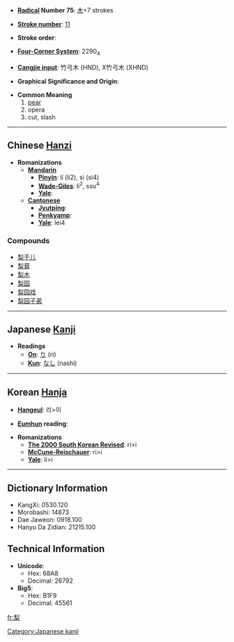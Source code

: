 * '''[[Wiktionary:Chinese radical index| Radical]] Number 75''': [[Wiktionary:Chinese radical index 木|木]]+7 strokes

* '''[[Wiktionary:Chinese total strokes index|Stroke number]]''': [[Wiktionary:Chinese total strokes index 11|11]]

* '''Stroke order''': 

* '''[[Wiktionary:Chinese four corner index|Four-Corner System]]''': 2290<sub>4</sub>

* '''[[Wiktionary:Chinese Cangjie index|Cangjie input]]''': 竹弓木 (HND), X竹弓木 (XHND)

* '''Graphical Significance and Origin''': 

* '''Common Meaning'''
*# [[pear]]
*# opera
*# cut, slash


----

== Chinese [[Hanzi]] ==

* '''Romanizations'''
** '''[[Mandarin]]'''
*** '''[[Pinyin]]''': lí (li2), sì (si4)
*** '''[[Wade-Giles]]''': li<sup>2</sup>, ssu<sup>4</sup>
*** '''[[Yale]]''': 
** '''[[Cantonese]]'''
*** '''[[Jyutping]]''':
*** '''[[Penkyamp]]''': 
*** '''[[Yale]]''': lei4

===Compounds===
*[[梨干儿]]
*[[梨膏]]
*[[梨木]]
*[[梨园]]
*[[梨园戏]]
*[[梨园子弟]]


----

== Japanese [[Kanji]] ==

* '''Readings'''
** '''[[On]]''': [[り]] (ri)
** '''[[Kun]]''': [[なし]] (nashi)


----

== Korean [[Hanja]] ==

* '''[[Hangeul]]''': 리>이

* '''[[Eumhun]] reading''': 

* '''Romanizations'''
** '''[[The 2000 South Korean Revised Romanization|The 2000 South Korean Revised]]''': ri>i
** '''[[McCune-Reischauer]]''': ri>i
** '''[[Yale]]''': li>i

----

== Dictionary Information ==

* KangXi: 0530.120
* Morobashi: 14873
* Dae Jaweon: 0918.100
* Hanyu Da Zidian: 21215.100

== Technical Information ==

* '''Unicode''':
** Hex: 68A8
** Decimal: 26792
* '''Big5''':
** Hex: B1F9
** Decimal: 45561

[[Category:Japanese kanji]]

[[fr:梨]]